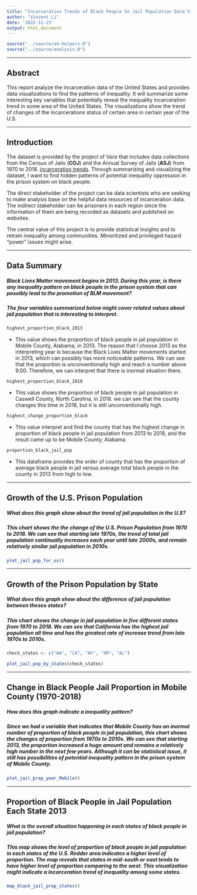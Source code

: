 ```yaml
---
title: "Incarceration Trends of Black People In Jail Population Data Visualization Analysis"
author: "Vincent Li"
date: '2022-11-23'
output: html_document
---
```


```r
source("../source/a4-helpers.R")
source("../source/analysis.R")
```
***

## Abstract 
  This report analyze the incarceration data of the United States and provides data visualizations to find the patterns of inequality. It will summarize some interesting key variables that potentially reveal the inequality incarceration trend in some area of the United States. The visualizations show the trend of changes of the incarcerations status of certain area in certain year of the U.S.

***

## Introduction 
  The dataset is provided by the project of _Vera_ that includes data collections from the Census of Jails (**COJ**) and the Annual Survey of Jails (**ASJ**) from 1970 to 2018. [incarceration trends](https://github.com/vera-institute/incarceration-trends). Through summarizing and visualizing the dataset, I want to find hidden patterns of potential inequality oppression in the prison system on black people.
  
  The direct stakeholder of the project can be data scientists who are seeking to make analysis base on the helpful data resources of incarceration data. The indirect stakeholder can be prisoners in each region since the information of them are being recorded as datasets and published on websites.
  
  The central value of this project is to provide statistical insights and to retrain inequality among communities. Minoritized and privileged hazard "power" issues might arise.

***

## Data Summary 

##### Black Lives Matter movement begins in 2013. During this year, is there any inequality pattern on black people in the prison system that can possibly lead to the promotion of BLM movement? 
##### The four variables summarized below might cover related values about jail population that is interesting to interpret. 


``` r
highest_proportion_black_2013

```

* This value shows the proportion of black people in jail population in Mobile County, Alabama, in 2013. The reason that I choose 2013 as the interpreting year is because the Black Lives Matter movements started in 2013, which can possibly has more noticeable patterns. We can see that the proportion is unconventionally high and reach a number above 9.00. Therefore, we can interpret that there is inormal situation there.


``` r
highest_proportion_black_2018

```

* This value shows the proportion of black people in jail population in Caswell County, North Carolina, in 2018. we can see that the county changes this time in 2018, but it is still unconventionally high.


``` r
highest_change_proportion_black

```

* This value interpret and find the county that has the highest change in proportion of black people in jail population from 2013 to 2018, and the result came up to be Mobile County, Alabama. 


``` r
proportion_black_jail_pop

```

* This dataframe provides the order of county that has the proportion of average black people in jail versus average total black people in the county in 2013 from high to low. 

***

## Growth of the U.S. Prison Population

##### What does this graph show about the trend of jail population in the U.S? 
##### This chart shows the the change of the U.S. Prison Population from 1970 to 2018. We can see that starting late 1970s, the trend of total jail population continually increases each year until late 2000s, and remain relatively similar jail population in 2010s.

``` r

plot_jail_pop_for_us()

```


***

## Growth of the Prison Population by State

##### What does this graph show about the difference of jail population between theses states? 
##### This chart shows the change in jail population in five different states from 1970 to 2018. We can see that California has the highest jail population all time and has the greatest rate of increase trend from late 1970s to 2010s.

``` r
check_states <- c("WA", "CA", "NY", "OR", "AL")

plot_jail_pop_by_states(check_states)

```

***

## Change in Black People Jail Proportion in Mobile County (1970-2018)

##### How does this graph indicate a inequality pattern?
##### Since we had a variable that indicates that Mobile County has an inormal number of proportion of black people in jail population, this chart shows the changes of proportion from 1970s to 2010s. We can see that starting 2013, the proportion increased a huge amount and remains a relatively high number in the next few years. Although it can be statistical issue, it still has possibilities of potential inequality pattern in the prison system of Mobile County. 

``` r

plot_jail_prop_year_Mobile()

```

***

## Proportion of Black People in Jail Population Each State 2013

##### What is the overall situation happening in each states of black people in jail population?
##### This map shows the level of proportion of black people in jail population in each states of the U.S. Redder area indicates a higher level of proportion. The map reveals that states in mid-south or east tends to have higher level of proportion comparing to the west. This visualization might indicate a incarceration trend of inequality among some states. 

``` r

map_black_jail_prop_states()

```

